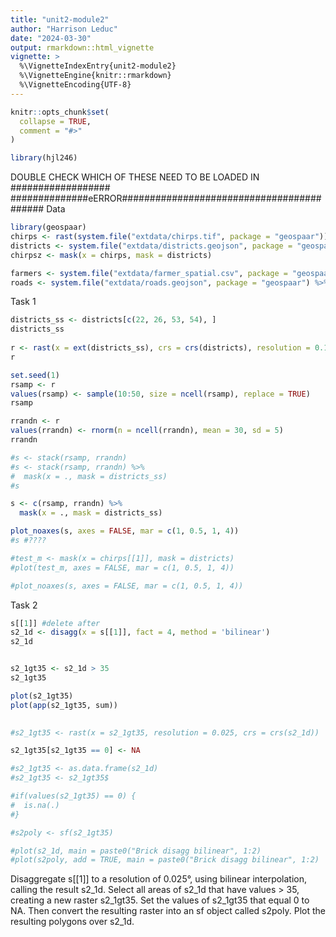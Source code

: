```yaml
---
title: "unit2-module2"
author: "Harrison Leduc"
date: "2024-03-30"
output: rmarkdown::html_vignette
vignette: >
  %\VignetteIndexEntry{unit2-module2}
  %\VignetteEngine{knitr::rmarkdown}
  %\VignetteEncoding{UTF-8}
---
```


```r
knitr::opts_chunk$set(
  collapse = TRUE,
  comment = "#>"
)
```

```r
library(hjl246)
```

DOUBLE CHECK WHICH OF THESE NEED TO BE LOADED IN ##################
##############eERROR##########################################
Data
```r
library(geospaar)
chirps <- rast(system.file("extdata/chirps.tif", package = "geospaar"))
districts <- system.file("extdata/districts.geojson", package = "geospaar") %>%   st_read %>% mutate(ID = 1:nrow(.))
chirpsz <- mask(x = chirps, mask = districts)

farmers <- system.file("extdata/farmer_spatial.csv", package = "geospaar") %>%     read_csv(show_col_types = FALSE) 
roads <- system.file("extdata/roads.geojson", package = "geospaar") %>% st_read


```

Task 1
```r

districts_ss <- districts[c(22, 26, 53, 54), ]
districts_ss
  
r <- rast(x = ext(districts_ss), crs = crs(districts), resolution = 0.1)
r

set.seed(1)
rsamp <- r
values(rsamp) <- sample(10:50, size = ncell(rsamp), replace = TRUE)
rsamp

rrandn <- r
values(rrandn) <- rnorm(n = ncell(rrandn), mean = 30, sd = 5)
rrandn

#s <- stack(rsamp, rrandn)
#s <- stack(rsamp, rrandn) %>% 
#  mask(x = ., mask = districts_ss)
#s

s <- c(rsamp, rrandn) %>% 
  mask(x = ., mask = districts_ss)

plot_noaxes(s, axes = FALSE, mar = c(1, 0.5, 1, 4))
#s #????

#test_m <- mask(x = chirps[[1]], mask = districts)
#plot(test_m, axes = FALSE, mar = c(1, 0.5, 1, 4)) 

#plot_noaxes(s, axes = FALSE, mar = c(1, 0.5, 1, 4))  

```

Task 2
```r
s[[1]] #delete after
s2_1d <- disagg(x = s[[1]], fact = 4, method = 'bilinear') 
s2_1d


s2_1gt35 <- s2_1d > 35
s2_1gt35

plot(s2_1gt35)
plot(app(s2_1gt35, sum))

  
#s2_1gt35 <- rast(x = s2_1gt35, resolution = 0.025, crs = crs(s2_1d))

s2_1gt35[s2_1gt35 == 0] <- NA

#s2_1gt35 <- as.data.frame(s2_1d)
#s2_1gt35 <- s2_1gt35$

#if(values(s2_1gt35) == 0) {
#  is.na(.)
#}

#s2poly <- sf(s2_1gt35)

#plot(s2_1d, main = paste0("Brick disagg bilinear", 1:2)
#plot(s2poly, add = TRUE, main = paste0("Brick disagg bilinear", 1:2)


```
Disaggregate s[[1]] to a resolution of 0.025°, using bilinear interpolation, calling the result s2_1d. Select all areas of s2_1d that have values > 35, creating a new raster s2_1gt35. Set the values of s2_1gt35 that equal 0 to NA. Then convert the resulting raster into an sf object called s2poly. Plot the resulting polygons over s2_1d.
